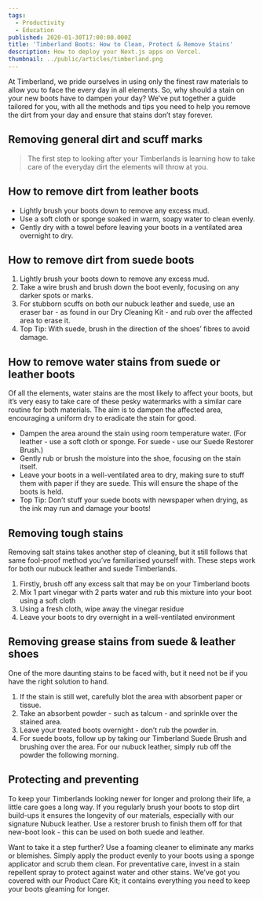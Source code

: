 ```yaml
---
tags:
  - Productivity
  - Education
published: 2020-01-30T17:00:00.000Z
title: 'Timberland Boots: How to Clean, Protect & Remove Stains'
description: How to deploy your Next.js apps on Vercel.
thumbnail: ../public/articles/timberland.png
---
```


At Timberland, we pride ourselves in using only the finest raw materials to allow you to face the every day in all elements. So, why should a stain on your new boots have to dampen your day?
We’ve put together a guide tailored for you, with all the methods and tips you need to help you remove the dirt from your day and ensure that stains don’t stay forever.

## Removing general dirt and scuff marks

> The first step to looking after your Timberlands is learning how to take care of the everyday dirt the elements will throw at you.

## How to remove dirt from leather boots

* Lightly brush your boots down to remove any excess mud.
* Use a soft cloth or sponge soaked in warm, soapy water to clean evenly.
* Gently dry with a towel before leaving your boots in a ventilated area overnight to dry.

## How to remove dirt from suede boots

1. Lightly brush your boots down to remove any excess mud.
2. Take a wire brush and brush down the boot evenly, focusing on any darker spots or marks.
3. For stubborn scuffs on both our nubuck leather and suede, use an eraser bar - as found in our Dry Cleaning Kit - and rub over the affected area to erase it.
4. Top Tip: With suede, brush in the direction of the shoes’ fibres to avoid damage.

## How to remove water stains from suede or leather boots

Of all the elements, water stains are the most likely to affect your boots, but it’s very easy to take care of these pesky watermarks with a similar care routine for both materials. The aim is to dampen the affected area, encouraging a uniform dry to eradicate the stain for good.

* Dampen the area around the stain using room temperature water. (For leather - use a soft cloth or sponge. For suede - use our Suede Restorer Brush.)
* Gently rub or brush the moisture into the shoe, focusing on the stain itself.
* Leave your boots in a well-ventilated area to dry, making sure to stuff them with paper if they are suede. This will ensure the shape of the boots is held.
* Top Tip: Don’t stuff your suede boots with newspaper when drying, as the ink may run and damage your boots!

## Removing tough stains

Removing salt stains takes another step of cleaning, but it still follows that same fool-proof method you’ve familiarised yourself with. These steps work for both our nubuck leather and suede Timberlands.

1. Firstly, brush off any excess salt that may be on your Timberland boots
2. Mix 1 part vinegar with 2 parts water and rub this mixture into your boot using a soft cloth
3. Using a fresh cloth, wipe away the vinegar residue
4. Leave your boots to dry overnight in a well-ventilated environment

## Removing grease stains from suede & leather shoes

One of the more daunting stains to be faced with, but it need not be if you have the right solution to hand.

1. If the stain is still wet, carefully blot the area with absorbent paper or tissue.
2. Take an absorbent powder - such as talcum - and sprinkle over the stained area.
3. Leave your treated boots overnight - don’t rub the powder in.
4. For suede boots, follow up by taking our Timberland Suede Brush and brushing over the area. For our nubuck leather, simply rub off the powder the following morning.

## Protecting and preventing

To keep your Timberlands looking newer for longer and prolong their life, a little care goes a long way. If you regularly brush your boots to stop dirt build-ups it ensures the longevity of our materials, especially with our signature Nubuck leather. Use a restorer brush to finish them off for that new-boot look - this can be used on both suede and leather.

Want to take it a step further? Use a foaming cleaner to eliminate any marks or blemishes. Simply apply the product evenly to your boots using a sponge applicator and scrub them clean. For preventative care, invest in a stain repellent spray to protect against water and other stains. We’ve got you covered with our Product Care Kit; it contains everything you need to keep your boots gleaming for longer.
